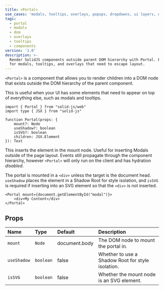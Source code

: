 ```yaml
---
title: <Portal>
use_cases: 'modals, tooltips, overlays, popups, dropdowns, ui layers, escape dom hierarchy'
tags:
  - portal
  - modals
  - dom
  - overlays
  - tooltips
  - components
version: '1.0'
description: >-
  Render SolidJS components outside parent DOM hierarchy with Portal. Perfect
  for modals, tooltips, and overlays that need to escape layout.
---
```


`<Portal>` is a component that allows you to render children into a DOM node that exists outside the DOM hierarchy of the parent component.

This is useful when your UI has some elements that need to appear on top of everything else, such as modals and tooltips.

```tsx
import { Portal } from "solid-js/web"
import type { JSX } from "solid-js"

function Portal(props: {
	mount?: Node
	useShadow?: boolean
	isSVG?: boolean
	children: JSX.Element
}): Text
```

This inserts the element in the mount node. 
Useful for inserting Modals outside of the page layout. 
Events still propagate through the component hierarchy, however `<Portal>` will only run on the client and has hydration _disabled_.

The portal is mounted in a `<div>` unless the target is the document head. 
`useShadow` places the element in a Shadow Root for style isolation, and `isSVG` is required if inserting into an SVG element so that the `<div>` is not inserted.

```tsx
<Portal mount={document.getElementById("modal")}>
	<div>My Content</div>
</Portal>
```

## Props

| Name        | Type      | Default       | Description                                       |
| :---------- | :-------- | :------------ | :------------------------------------------------ |
| `mount`     | `Node`    | document.body | The DOM node to mount the portal in.              |
| `useShadow` | `boolean` | false         | Whether to use a Shadow Root for style isolation. |
| `isSVG`     | `boolean` | false         | Whether the mount node is an SVG element.         |
